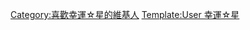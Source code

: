 {{Userbox
  |id={{lang|ja|ら<br>き<br>☆<br>す<br>た}}
  |id-c=#FFFFFF
  |id-lh=0.90em
  |id-s=6
  |id-fc=#FF00FF
  |info=<span style="color:white;">這個用戶是個帶來歡樂及幸運的</span>[[幸運☆星|<span style="color:#FF00FF;">'''Lucky☆Star'''</span>]]。
  |info-c=#4B0080
  |info-s=10
  |info-fc=white
  |border-c=#4B0080
}}

<includeonly>[[Category:喜歡幸運☆星的維基人]]</includeonly>
<noinclude>[[Category:漫畫用戶框模板|Template:User 幸運☆星]] </noinclude>